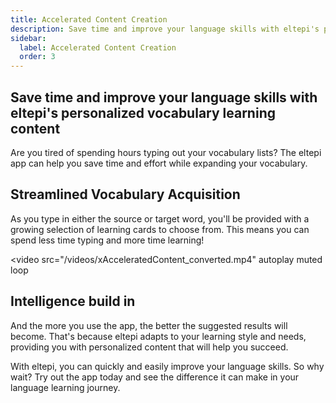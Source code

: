 ```yaml
---
title: Accelerated Content Creation
description: Save time and improve your language skills with eltepi's personalized vocabulary learning content.
sidebar:
  label: Accelerated Content Creation
  order: 3
---
```


## Save time and improve your language skills with eltepi's personalized vocabulary learning content

Are you tired of spending hours typing out your vocabulary lists? The eltepi app can help you save time and effort while expanding your vocabulary.

## Streamlined Vocabulary Acquisition

As you type in either the source or target word, you'll be provided with a growing selection of learning cards to choose from. This means you can spend less time typing and more time learning!

<video
  src="/videos/xAcceleratedContent_converted.mp4"
  autoplay
  muted
  loop
></video>

## Intelligence build in

And the more you use the app, the better the suggested results will become. That's because eltepi adapts to your learning style and needs, providing you with personalized content that will help you succeed.

With eltepi, you can quickly and easily improve your language skills. So why wait? Try out the app today and see the difference it can make in your language learning journey.
